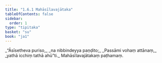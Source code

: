 ```yaml
---
title: "1.6.1 Mahāsīlavajātaka"
tableOfContents: false
sidebar:
  order: 1
type: "tipitaka"
basket: "su"
book: "ja1"
---
```



<DynamicBreadcrumb />

<Division number="51" book="ja1" bookNo="22" page="13">

<Paragraph number="113" type="verses" book="ja1">
_“Āsīsetheva puriso,_  
_na nibbindeyya paṇḍito;_  
_Passāmi vohaṃ attānaṃ,_  
_yathā icchiṃ tathā ahū”ti._  


</Paragraph>
</Division>

<Paragraph number="114" type="center" book="ja1">
Mahāsīlavajātakaṃ paṭhamaṃ.
</Paragraph>